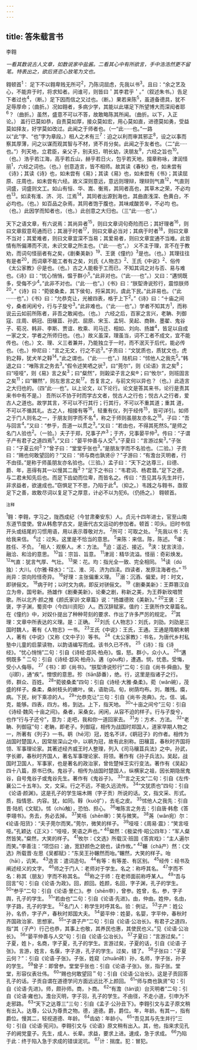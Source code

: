 ```yaml
---
---
---
```

title: 答朱载言书
---



李翱

*一看其数说古人文章，如数说家中盐酱。二看其心中有所欲言，手中浩浩然更不留笔。特表出之，欲后贤恣心放笔为文也。*

翱顿首<sup>1</sup>：
足下不以翱卑贱无所可<sup>2</sup>，乃陈词屈虑，先我以书<sup>3</sup>。且曰：“余之艺及心，不能弃于时，将求知者。问谁可，则皆曰＇其李君乎＇。”（叙述朱书。）告足下者过也<sup>4</sup>，（断。）足下因而信之又过也。（断。）果若来陈<sup>5</sup>，虽道备德具，犹不足辱厚命；（曲折。）况如翱者，多病少学，其能以此堪足下所望博大而深闳者耶<sup>6</sup>？（曲折。）虽然，盛意不可以不答，故敢略陈其所闻。（曲折。以下，入正论。）
盖行已莫如恭，自责莫如厚，接众莫如宏，用心莫如直，进德莫如勇，受益莫如择友，好学莫如改过。此闻之于师者也。（一“此······也。”一路以“此”字、“也”字为章段。）相人之术有三<sup>7</sup>：迫之以利而审其邪正<sup>8</sup>，设之以事而察其厚薄，问之以谋而观其智与不材，贤不肖分矣。此闻之于友者也。（二“此·····也。”）列天地，立君臣，亲父子，别夫妇，明长幼，浃朋友<sup>9</sup>，六经之旨也<sup>10</sup>。（也。）浩乎若江海，高乎若丘山，赫乎若日火，包乎若天地，掇章称咏，津润怪丽<sup>1</sup>，六经之词也。（也。）创意造言，皆不相师。故其读《春秋》也，如未尝有《诗》；其读《诗》也，如未尝有《易》；其读《易》也，如未尝有《书》；其读屈原、庄周也，如未尝有六经。故义深则意远，意远则理辩，理辩则气直<sup>12</sup>，气直则词盛，词盛则文工。如山有恒、华、嵩、衡焉，其同者高也，其草木之荣，不必均也<sup>13</sup>。如渎有淮、济、河、江焉<sup>14</sup>，其同者出源到海也，其曲直浅深、色黄白，不必均也。（也。）如百品之杂焉，其同者饱于腹也，其味咸酸苦辛，不必均
也。（也。）此因学而知者也，（也。）此创意之大归也。（三“此······也”。）

天下之语文章，有六说焉：其尚异者<sup>15</sup>，则曰文章词句奇险而已；其好理者<sup>16</sup>，则曰文章叙意苟通而已；其溺于时者<sup>17</sup>，则曰文章必当对；其病于时者<sup>18</sup>，则曰文章不当对；其爱难者，则曰文章宜深不当易；其爱易者，则曰文章宜通不当难。此皆情有所偏滞而不流，未识文章之所主也。（“此······也”。）
义不主于理，言不在于教劝，而词句怪丽者有之矣，《剧秦美新》<sup>19</sup>、王褒《僮约》<sup>3</sup>是也。（也。）其理往往有是者<sup>20</sup>，而词章不能工者有之矣，刘氏《人物志》<sup>2</sup>、王氏《中说》<sup>2</sup>、俗传《太公家教》＠是也。（也。）古之人能极于工而已，不知其词之对与否、易与难也。《诗》曰：“忧心悄悄，愠于群小<sup>5</sup>。”此非对也。（“此······也”。）又曰：“遘悯既多，受侮不少<sup>4</sup>。”此非不对也。（“此·····也”。）《书》曰：“朕堲谗说殄行，震惊朕师<sup>20</sup>。”《诗》曰：“菀彼桑柔，其下侯旬，捋采其刘，虞此下民。”此非易也。（“此·······也”。）《书》曰：“允恭克让，光被四表，格于上下<sup>2</sup>。”《诗》曰：“十庙之间兮，桑者闲闲兮，行与子旋兮<sup>3</sup>。”此非难也。（“此······也”。）学者不知其方<sup>1</sup>，而称说云云如前所陈者，非吾之敢闻也。（也。）
六经之后，百家之言兴，老聃、列御寇、庄周、鹖冠、田穰苴、孙武、屈原、宋玉、孟轲、吴起、商鞅、墨翟、鬼谷子、荀况、韩非、李斯、贾谊、枚乘、司马迁、相如、刘向、扬雄<sup>4</sup>，皆足以自成一家之文，学者之所师归也。（也。）故义虽深，理虽当，词不工者不成文，宜不能传也。（也。）文、理、义三者兼并，乃能独立于一时，而不泯灭于后代，能必传也。（也。）仲尼曰：“言之无文，行之不远<sup>3</sup>。”子贡曰：“文犹质也，质犹文也，虎豹之鞟，犹犬羊之鞟<sup>14</sup>。”此之谓也。（“此·······也”。）陆机曰：“怵他人之我先<sup>5</sup>。”韩退之曰：“唯陈言之务去<sup>3</sup>。”假令述笑哂之状<sup>3</sup>，曰“莞尔”，则《论语》言之矣<sup>8</sup>；曰“哑哑”，则《易》言之矣<sup>3</sup>；曰“粲然”，则榖梁子言之矣®；曰“攸尔”，则班固言之矣<sup>11</sup>；曰“冁然”，则左思言之矣<sup>17</sup>。吾复言之，与前文何以异也？（也。）此造言之大归也的。（四“此·····也”。以上论文，以下论行。论文是答其来书，论行是责其来书中有不是。）
吾所以不协于时而学古文者，悦古人之行也；悦古人之行者，爱古人之道也。故学其言，不可以不行其行；行其行，不可以不重其道；重其
道，不可以不循其礼。古之人，相接有等<sup>16</sup>，轻重有仪，列于经传<sup>15</sup>，皆可详引。如师之于门人则名之一，于朋友则字而不名<sup>4</sup>，称之于师则虽朋友亦名之<sup>18</sup>。子曰：“吾与回言<sup>4</sup>。”又曰：“参乎，吾道一以贯之<sup>3</sup>。”又曰：“若由也，不得其死然S。”是师之名门人验也<sup>2</sup>。（一验。）夫子于郑，兄事子产<sup>3</sup>；于齐，兄事晏平仲<sup>3</sup>。传曰：“子谓子产有君子之道四焉<sup>5</sup>。”又曰：“晏平仲善与人交<sup>5</sup>。”子夏曰：“言游过矣<sup>3</sup>。”子张曰：“子夏云何<sup>3</sup>？”曾子曰：“堂堂乎张也<sup>3</sup>。”是朋友字而不名验也。（二验。）子贡曰：“赐也何敢望回的？”又曰：“师与商也孰贤＠？”子游曰：“有澹台灭明者，行不由径。”是称于师虽朋友亦名验也。（三验。）孟子曰：“天下之达尊三，曰德、爵、年，恶得有其一以慢其二哉<sup>3</sup>？”足下之书曰：“韦君词、杨君潜。”足下之德，与二君未知先后也。而足下齿幼而位卑，而皆名之。传曰：“吾见其与先生并行，非求益者，欲速成也。”窃惧足下不思，乃陷于此<sup>4</sup>。（抑之。）韦践之与翱书，亟叙足下之善，故敢尽词以复足下之厚意，计必不以为犯6。（仍扬之。）
翱顿首。

<sup>注释</sup>

<sup>1</sup>翱：李翱，字习之，陇西成纪（今甘肃秦安东）人。贞元十四年进士，官至山南东道节度使。曾从韩愈学古文，是唐代古文运动的参加者。顿首：叩头。旧时书信开头或结尾的习惯用语，用以表示尊敬对方。
<sup>2</sup>所可：可取之处。
<sup>3</sup>先我以书：先给我来信。
<sup>4</sup>过：过失。这里是不恰当的意思。
<sup>5</sup>来陈：来信。陈，陈述。
<sup>6</sup>堪：胜任、不负。
<sup>7</sup>相人：观察人。术：方法。
<sup>8</sup>迫：遥近、接近。
<sup>9</sup>浃：犹言浃洽，融洽、和洽的意思。
<sup>10</sup>旨：宗旨、旨意。
<sup>11</sup>津润：精华流溢。怪丽：奇彩焕发。
<sup>12</sup>气直：犹言气厚、气壮。
<sup>13</sup>荣：花。均：指光全一致、完全相同。
<sup>14</sup>读（dú独）：大川。《尔雅·释水》：“江、淮、河、济为四渎。四读者，发原注海者也。”
<sup>15</sup>尚异：崇向险怪奇异。
<sup>16</sup>好理：主张偏重义理。
<sup>17</sup>溺：沉酒、偏爱。时：时文，即骈俪文。
<sup>18</sup>病于时；以时文为病，即反对骈俪文。
<sup>19</sup>《剧秦美新》：王莽篡汉自立为帝，国号新。扬雄作《剧秦美新》，论秦之剧，称新之美，为王莽新玫唱赞歌。所以北齐·颜之推《颜氏家训·文章篇》说：“扬雄德败《美新》。”
<sup>20</sup>王褒：王褒，字子渊，蜀资中（今四川资阳）人。西汉辞赋家。值约：王褒所作文章篇名。在《僮约》中，对奴仆提出了种种苛刻的要求、作出了许多严厉的规定。
<sup>21</sup>其理：文章中所表达的义理。是：正确。
<sup>22</sup>刘氏《人物志》：刘氏，刘劭。刘劭是三国时魏人，著有《人物志》一书。
<sup>23</sup>王氏《中说》：王氏，王通。王通是隋朝末朝人，著有《中说》（又称《文中子》）等书。
<sup>24</sup>《太公家教》：书名，为唐代乡村私塾中儿童的启蒙读物，以韵语编写而成。该书久已不传。
<sup>25</sup>《诗》：指《诗经》。“忧心悄悄”二句：引自《诗经·邶风·柏舟》。愠，怒。群小，众小人。
<sup>26</sup>“遘惘既多＂二句：引自《诗经·邶风·柏舟》。遘（gòu构），遭遇。悯，忧患。受悔，受小人侮辱。
<sup>27</sup>《书》：即《尚书》。“朕堲谗说殄行”二句：引自《尚书·舜曲》。聖（jī即），通“疾”。憎恨的意思。殄（tiān舔番），绝。行，这里是指诸子之行。师，群众、百姓。
<sup>28</sup>“菀彼桑柔”四句：引自《诗经·大雅·桑柔》。菀（wǎn碗），茂盛的样子。桑柔，桑树枝头的嫩叶。侯，语助词。旬，树荫均布。刘，雕残。瘼，病。下民，树下乘凉的人。
<sup>29</sup>“允恭克让”三句：引自《尚书·尧典》。允，信、诚。克，能够。四表，四方。格，到达。上下，指天地。
<sup>30</sup>“十亩之间兮”三句：引自《诗经·魏风·十亩之间》。桑者，采桑女。闲闲，从容不迫的样子。行与子旋兮，也作“行与子还兮”，意为：走吧，我和你一道回家去。
<sup>31</sup>方：方术、方法。
<sup>32</sup>“老聃、列御寇”句：老聃，即老子。列御寇，相传为战国时郑国人，道家早期人物之一，所著有《列子》一书。鹖（hē河）冠，姓名不详，《鹖冠子》的作者。相传为战国时楚国人，因常居深山之中，以鹖为冠，故有此别称。田穰苴，春秋时齐国将领、军事理论家。其著述经齐威王时人整理，列入《司马穰苴兵法》之中。孙武，字长卿，春秋时齐国人，著名军事理论家、将领。著作有《孙子兵法》。吴起，战国时卫国人，军事家，也是著名的政治家，曾佐楚悼王实行变法。著作有《吴起》四十八篇，原书已佚。鬼谷子，相传为战国时楚国人，纵横家之祖，因长期隐居鬼谷，自号鬼谷子或鬼谷先生。著作有《鬼谷子》。
<sup>33</sup>“言之无文”二句：引自《左传·襄公二十五年》。文，文采。行之不远，不能久远流传。
<sup>34</sup>“文犹质也”四句：引自《论语·颜渊》。这是孔子的学生端木赐（字子贡）所说的话。文，指文采、形式。质，指情思、内容。犹，如同。鞟（kuò扩），去毛之皮。
<sup>35</sup>怵他人之我先：引自晋·陆机《文赋》。怵（chù触），恐怕、担心。
<sup>36</sup>唯陈言之务去：引自唐·韩愈《答李翊书》。务去，务必去掉。
<sup>37</sup>笑咶（shēn审）：笑与微笑。
<sup>38</sup>荛（wǎn宛）尔：《论语·阳货》：“夫子莞尔而笑。”莞尔，微笑的样子。
<sup>39</sup>哑哑：《周易·震》：“笑言哑哑。”孔颖达《正义》：“哑哑，笑语之声也。”
<sup>40</sup>粲然：《极梁传·昭公四年》：“军人粲然皆笑。”粲然，大笑的样子。
<sup>41</sup>攸尔：《文选》所载汉·班固《答宾戏》：“主人遍尔而笑。”李善注：“项岱曰：迪，宽舒颜色之貌也，读作攸。”
<sup>42</sup>冁（chǎ产）然：《文选》所载晋·左思《吴都赋》：“东吴王孙冁然而咍。”冁然，大笑的样子。咍（hāi），讥笑。
<sup>43</sup>造言：遣词造句。
<sup>44</sup>有等：有等差、有区别。
<sup>45</sup>经传：经书及阐述经义的文字。
<sup>46</sup>师之于门人：老师对于学生。名之：称呼其名。
<sup>47</sup>字而不名：称其（朋友）字而不称其名。
<sup>48</sup>称之于师：在老师面前称呼某人。
<sup>49</sup>“吾与回言”句：引自《论语·为政》。回，颜回。姓颜，名回，字子渊，孔子的学生。
<sup>50</sup>“参乎”二句：引自《论语·里仁》。参（shēn申），曾参。姓曾，名，参，字子舆，孔子的学生。
<sup>51</sup>“若由也”二句：引自《论语·先进》。由，仲由。姓仲，名由，字子路，孔子的学生。
<sup>52</sup>名门人：称学生时呼其名。验：例证。
<sup>53</sup>子产：姓公孙，名侨，字子产，春秋时郑国大夫。
<sup>54</sup>晏平仲：姓晏，名婴，字平仲，春秋时齐国政治家、思想家。
<sup>55</sup>“子谓子产”二句：引自《论语·公冶长》。有君子之道四，指“其（子产）行己也恭，其事上也敬，其养民也惠，其使民也义。”见《论语·公冶长》。
<sup>56</sup>“晏平仲善与人交”句：引自《论语·公冶长》。
<sup>57</sup>子夏曰：“言游过矣。”：子夏，姓卜，名商，字子夏，孔子的学生。言游过矣，子夏的话，引自《论语·子张》。言游，姓言，名偃，字子游，孔子的学生。过矣，错了。
<sup>58</sup>子张曰：“子夏云何？”：引自《论语·子张》。子张，姓窥（zhuān砖）孙，名师，字子张，孙子的学生。
<sup>59</sup>曾子：即曾参。堂堂乎张也：引自《论语·子张》。张，指子张。堂堂，形容仪表壮伟。
<sup>60</sup>“赐也何敢望回＂句：引自《论语·公冶长》。这是子贡回答孔子的话。子贡自谓在道德学问方面远远比不上颜回。
<sup>61</sup>“师与商也孰贤”句：引自《论语·先进》。师，颇孙师。商，卜商。
<sup>62</sup>“有澹（tán谈）台灭明者”二句：引自《论语·雍也》。澹台灭明，字子羽，孔子的学生。不由径，不走小道，引申为不走邪路。
<sup>63</sup>“天下之达尊三”三句：引自《孟子·公孙丑下》。李翱引文与孟子原文稍有出入。达尊，公认为尊贵之物。德，道德。爵，爵位。年，年龄。有其一，指有爵位。慢其二，轻视道德、年龄。
<sup>64</sup>齿幼：年龄小。
<sup>65</sup>“吾见其与先生并行”三句：引自《论语·宪问》。李翱引文与《论语》原文稍有出入。其，他，指来求见孔子的阙党童子。先生，成人、长辈。求益，要求上进。速成，急于求成。
<sup>66</sup>乃陷于此：终于陷入急于求成的错误泥坑。
<sup>67</sup>计：揣度。犯：冒犯。
